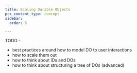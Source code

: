 ```yaml
---
title: Scaling Durable Objects
pcx_content_type: concept
sidebar:
  order: 5

---
```


TODO - 

* best practices around how to model DO to user interactions
* how to scale them out
* how to think about IDs and DOs
* how to think about structuring a tree of DOs (advanced)
